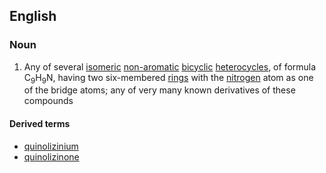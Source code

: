 ==English==

===Noun===
{{en-noun}}

# {{lb|en|organic compound}} Any of several [[isomeric]] [[non-aromatic]] [[bicyclic]] [[heterocycle]]s, of formula C<sub>9</sub>H<sub>9</sub>N, having two six-membered [[ring]]s with the [[nitrogen]] atom as one of the bridge atoms; any of very many known derivatives of these compounds

====Derived terms====
* [[quinolizinium]]
* [[quinolizinone]]